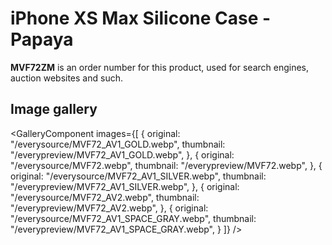 
# iPhone XS Max Silicone Case - Papaya

<Callout type='info' emoji='👉🏻'>**MVF72ZM** is an order number for this product, used for search engines, auction websites and such.</Callout>

## Image gallery

<GalleryComponent
    images={[
      {
        original: "/everysource/MVF72_AV1_GOLD.webp",
        thumbnail: "/everypreview/MVF72_AV1_GOLD.webp",
      },
      {
        original: "/everysource/MVF72.webp",
        thumbnail: "/everypreview/MVF72.webp",
      },
      {
        original: "/everysource/MVF72_AV1_SILVER.webp",
        thumbnail: "/everypreview/MVF72_AV1_SILVER.webp",
      },
      {
        original: "/everysource/MVF72_AV2.webp",
        thumbnail: "/everypreview/MVF72_AV2.webp",
      },
      {
        original: "/everysource/MVF72_AV1_SPACE_GRAY.webp",
        thumbnail: "/everypreview/MVF72_AV1_SPACE_GRAY.webp",
      }
    ]}
  />
